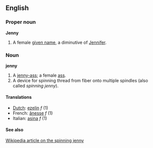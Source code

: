 ==English==
===Proper noun===
'''Jenny'''

#A female [[given name]], a diminutive of [[Jennifer]].

===Noun===
'''jenny'''

#A [[jenny-ass]]; a female [[ass]].
#A device for spinning thread from fiber onto multiple spindles (also called ''spinning jenny'').

====Translations====
*[[Dutch]]: [[ezelin]] ''f'' (1)
*French: [[ânesse]] ''f'' (1)
*Italian: [[asina]] ''f'' (1)

====See also====
[[w:Spinning Jenny|Wikipedia article on the spinning jenny]]